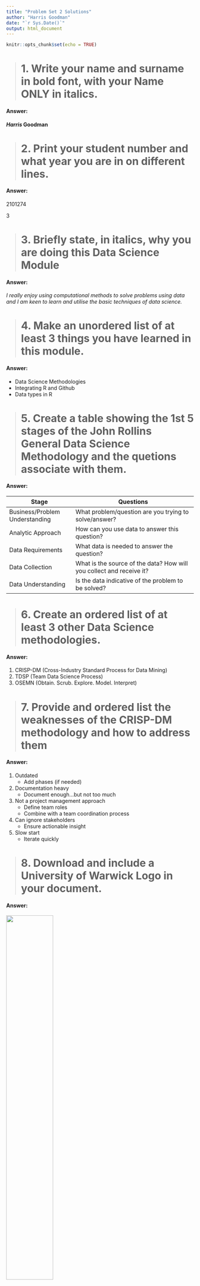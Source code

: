 ```yaml
---
title: "Problem Set 2 Solutions"
author: "Harris Goodman"
date: "`r Sys.Date()`"
output: html_document
---
```


```r
knitr::opts_chunk$set(echo = TRUE)
```

># 1.  Write your name and surname in bold font, with your Name ONLY in italics.

#### **Answer:**

***Harris* Goodman**

># 2.  Print your student number and what year you are in on different lines.

#### **Answer:**

2101274

3

># 3.  Briefly state, in italics, why you are doing this Data Science Module

#### **Answer:**

*I really enjoy using computational methods to solve problems using data and I am keen to learn and utilise the basic techniques of data science.*

># 4.  Make an unordered list of at least 3 things you have learned in this module.

#### **Answer:**

+ Data Science Methodologies
+ Integrating R and Github
+ Data types in R

># 5.  Create a table showing the 1st 5 stages of the John Rollins General Data Science Methodology and the quetions associate with them.

#### **Answer:**

Stage | Questions
----- | ---------
Business/Problem Understanding | What problem/question are you trying to solve/answer?
Analytic Approach | How can you use data to answer this question?
Data Requirements | What data is needed to answer the question?
Data Collection | What is the source of the data? How will you collect and receive it?
Data Understanding | Is the data indicative of the problem to be solved?

># 6.  Create an ordered list of at least 3 other Data Science methodologies.

#### **Answer:**

1. CRISP-DM (Cross-Industry Standard Process for Data Mining)
2. TDSP (Team Data Science Process)
3. OSEMN (Obtain. Scrub. Explore. Model. Interpret)

># 7.  Provide and ordered list the weaknesses of the CRISP-DM methodology and how to address them

#### **Answer:**

1. Outdated
    + Add phases (if needed)
2. Documentation heavy
    + Document enough...but not too much
3. Not a project management approach
    + Define team roles
    + Combine with a team coordination process
4. Can ignore stakeholders
    + Ensure actionable insight
5. Slow start
    + Iterate quickly

># 8.  Download and include a University of Warwick Logo in your document.

#### **Answer:**

![](University_of_Warwick_logo_2015.png){width=50%}

># 9.  Write and execute a code to randomly generate 10 numbers from a normal distribution with mean 12 and standard deviation 3.

#### **Answer:**

```R
rnorm(10, mean = 12, sd = 3)
```

># 10. Write and execute a code to calculate the mean of 12 random numbers generated from the intervalof integes from 5 to 25.

#### **Answer:**

```R
a <- sample(5:25, 12)

mean(a)
```

># 11. Write and execute a code to create a scatter plot containing 12 points whose coordinates were randomly geenrated in the interval 5 to 25. Provide a title for the figure, label the x and y axis.

#### **Answer:**

```R
x <- sample(5:25, 12)
y <- sample(5:25, 12)

plot(x, y,
     main = "Scatterplot with randomly generated values",
     xlab = "X-Values",
     ylab = "Y-Values")
```

># 12. Write and execute a code to create a function to calculate standard error. Then, calculate the standard error of a set of 15 randomly generated numbers from a normal distribution with mean 12 and standard deviation 3.

#### **Answer:**

```R

standard_error <- function(numbs){
  
  sd(numbs)/sqrt(length(numbs))
  
}

b <- rnorm(15, mean = 12, sd = 3)

standard_error(b)


library(plotrix)
std.error(b)

```

># 13. Given that BMI=kg/m2, where kg is the person’s weight in kilograms and m2is height in meters squared, write and execute a code to create a function that calculates the BMI of who weighs 85kg and is 1.9m tall.

#### **Answer:**

```R
BMI <- function(kg,m){
  
  kg/(m^2)
  
}

BMI(85,1.9)
```